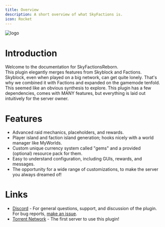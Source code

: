 ```yaml
---
title: Overview
description: A short overview of what SkyFactions is.
icon: Rocket
---
```


![logo](/SFLogo.png)

# Introduction
Welcome to the documentation for SkyFactionsReborn.\
This plugin elegantly merges features from Skyblock and Factions.\
Skyblock, even when played on a big network, can get quite lonely. That's why we combined it with Factions and expanded on the gamemode tenfold.\
This seemed like an obvious synthesis to explore. This plugin has a few dependencies, comes with MANY features, but everything is laid out intuitively for the server owner.

# Features
* Advanced raid mechanics, placeholders, and rewards.
* Player island and faction island generation; hooks nicely with a world manager like MyWorlds.
* Custom unique currency system called "gems" and a provided (optional) resource pack for them.
* Easy to understand configuration, including GUIs, rewards, and messages.
* The opportunity for a wide range of customizations, to make the server you always dreamed of!

# Links
* [Discord](https://discord.gg/SwxXMrFdjp) - For general questions, support, and discussion of the plugin. For bug reports, [make an issue](https://github.com/TerraByteDev/SkyFactionsReborn/issues).
* [Torrent Network](https://www.torrentsmp.com/) - The first server to use this plugin!